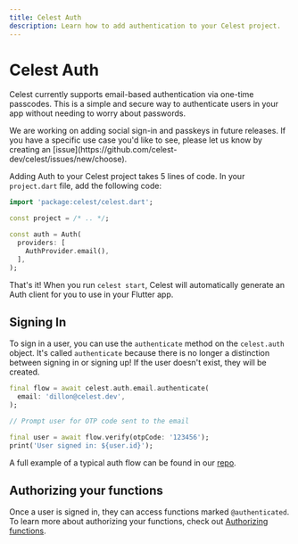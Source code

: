 ```yaml
---
title: Celest Auth
description: Learn how to add authentication to your Celest project.
---
```



# Celest Auth

Celest currently supports email-based authentication via one-time passcodes. This is a simple and secure way to authenticate users in your app without needing to worry about passwords.

<Callout>
We are working on adding social sign-in and passkeys in future releases. If you have a specific use case you'd like to see, please let us know by creating an [issue](https://github.com/celest-dev/celest/issues/new/choose).
</Callout>

Adding Auth to your Celest project takes 5 lines of code. In your `project.dart` file, add the following code:

```dart copy filename="celest/project.dart"
import 'package:celest/celest.dart';

const project = /* .. */;

const auth = Auth(
  providers: [
    AuthProvider.email(),
  ],
);
```

That's it! When you run `celest start`, Celest will automatically generate an Auth client for you to use in your Flutter app.

## Signing In

To sign in a user, you can use the `authenticate` method on the `celest.auth` object. It's called `authenticate` because there is no longer a distinction between signing in or signing up! 
If the user doesn't exist, they will be created.

```dart
final flow = await celest.auth.email.authenticate(
  email: 'dillon@celest.dev',
);

// Prompt user for OTP code sent to the email

final user = await flow.verify(otpCode: '123456');
print('User signed in: ${user.id}');
```

A full example of a typical auth flow can be found in our [repo](https://github.com/celest-dev/celest/tree/main/packages/celest_auth/example).

## Authorizing your functions

Once a user is signed in, they can access functions marked `@authenticated`. To learn more about authorizing your functions, check out [Authorizing functions](/docs/functions/authorizing-functions).

